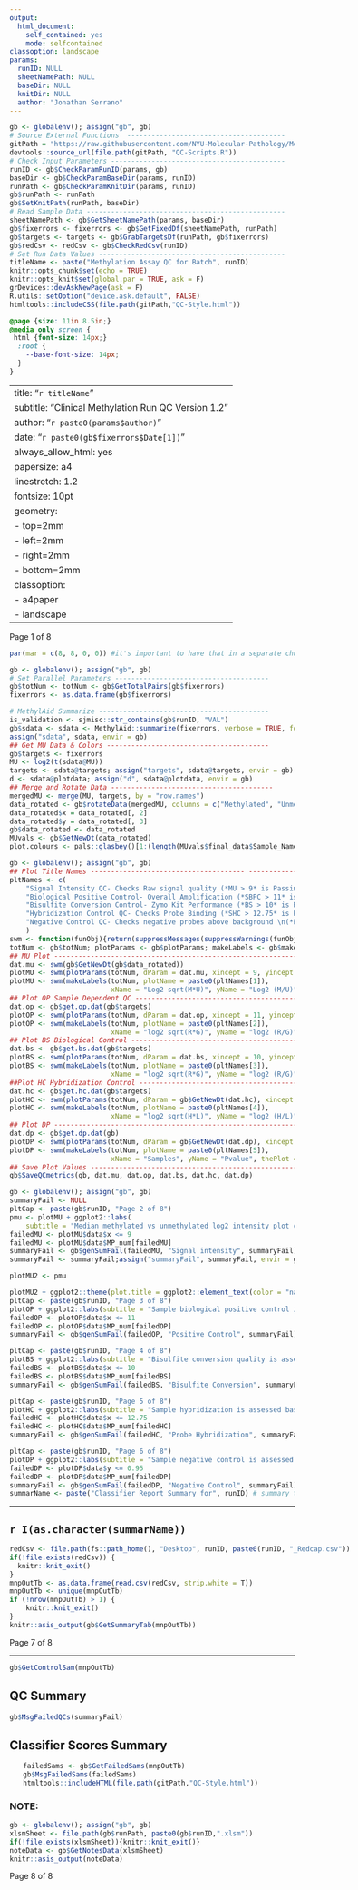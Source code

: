 ```yaml
---
output: 
  html_document:
    self_contained: yes
    mode: selfcontained
classoption: landscape
params:
  runID: NULL
  sheetNamePath: NULL
  baseDir: NULL
  knitDir: NULL
  author: "Jonathan Serrano"
---
```


```r
gb <- globalenv(); assign("gb", gb)
# Source External Functions  ---------------------------------------
gitPath = "https://raw.githubusercontent.com/NYU-Molecular-Pathology/Methylation/main/R/Report-Scripts"
devtools::source_url(file.path(gitPath, "QC-Scripts.R"))
# Check Input Parameters -------------------------------------------
runID <- gb$CheckParamRunID(params, gb)
baseDir <- gb$CheckParamBaseDir(params, runID)
runPath <- gb$CheckParamKnitDir(params, runID)
gb$runPath <- runPath
gb$SetKnitPath(runPath, baseDir)
# Read Sample Data -------------------------------------------------
sheetNamePath <- gb$GetSheetNamePath(params, baseDir)
gb$fixerrors <- fixerrors <- gb$GetFixedDf(sheetNamePath, runPath)
gb$targets <- targets <- gb$GrabTargetsDf(runPath, gb$fixerrors)
gb$redCsv <- redCsv <- gb$CheckRedCsv(runID)
# Set Run Data Values ----------------------------------------------
titleName <- paste("Methylation Assay QC for Batch", runID)
knitr::opts_chunk$set(echo = TRUE)
knitr::opts_knit$set(global.par = TRUE, ask = F)
grDevices::devAskNewPage(ask = F)
R.utils::setOption("device.ask.default", FALSE)
htmltools::includeCSS(file.path(gitPath,"QC-Style.html"))
```

```css
@page {size: 11in 8.5in;}
@media only screen {
 html {font-size: 14px;}
  :root {
    --base-font-size: 14px;
  }
}
```

---
title: "`r titleName`"
subtitle: "Clinical Methylation Run QC Version 1.2"
author: "`r paste0(params$author)`"
date: "`r paste0(gb$fixerrors$Date[1])`"
always_allow_html: yes
papersize: a4
linestretch: 1.2
fontsize: 10pt
geometry:
- top=2mm
- left=2mm
- right=2mm
- bottom=2mm
classoption:
- a4paper
- landscape
---

<footer><p>Page 1 of 8</p></footer>

```r
par(mar = c(8, 8, 0, 0)) #it's important to have that in a separate chunk
``` 

```r
gb <- globalenv(); assign("gb", gb)
# Set Parallel Parameters --------------------------------------
gb$totNum <- totNum <- gb$GetTotalPairs(gb$fixerrors)
fixerrors <- as.data.frame(gb$fixerrors)

# MethylAid Summarize ------------------------------------------
is_validation <- sjmisc::str_contains(gb$runID, "VAL")
gb$sdata <- sdata <- MethylAid::summarize(fixerrors, verbose = TRUE, force = TRUE)
assign("sdata", sdata, envir = gb)
## Get MU Data & Colors ----------------------------------------
gb$targets <- fixerrors
MU <- log2(t(sdata@MU))
targets <- sdata@targets; assign("targets", sdata@targets, envir = gb)
d <- sdata@plotdata; assign("d", sdata@plotdata, envir = gb)
## Merge and Rotate Data ----------------------------------------
mergedMU <- merge(MU, targets, by = "row.names")
data_rotated <- gb$rotateData(mergedMU, columns = c("Methylated", "Unmethylated"))
data_rotated$x = data_rotated[, 2]
data_rotated$y = data_rotated[, 3]
gb$data_rotated <- data_rotated
MUvals <- gb$GetNewDt(data_rotated)
plot.colours <- pals::glasbey()[1:(length(MUvals$final_data$Sample_Name))]
```

```r
gb <- globalenv(); assign("gb", gb)
## Plot Title Names -------------------------------------- --------------------------------
pltNames <- c(
    "Signal Intensity QC- Checks Raw signal quality (*MU > 9* is Passing)",
    "Biological Positive Control- Overall Amplification (*SBPC > 11* is Passing)",
    "Bisulfite Conversion Control- Zymo Kit Performance (*BS > 10* is Passing)",
    "Hybridization Control QC- Checks Probe Binding (*SHC > 12.75* is Passing)",
    "Negative Control QC- Checks negative probes above background \n(*Pvalue > 0.95* is Passing)"
    )
swm <- function(funObj){return(suppressMessages(suppressWarnings(funObj)))}
totNum <- gb$totNum; plotParams <- gb$plotParams; makeLabels <- gb$makeLabels
## MU Plot --------------------------------------------------------------------------------
dat.mu <- swm(gb$GetNewDt(gb$data_rotated))
plotMU <- swm(plotParams(totNum, dParam = dat.mu, xincept = 9, yincept = 0))
plotMU <- swm(makeLabels(totNum, plotName = paste0(pltNames[1]),
                         xName = "Log2 sqrt(M*U)", yName = "Log2 (M/U)", thePlot = plotMU))
## Plot OP Sample Dependent QC ------------------------------------------------------------
dat.op <- gb$get.op.dat(gb$targets)
plotOP <- swm(plotParams(totNum, dParam = dat.op, xincept = 11, yincept = 0))
plotOP <- swm(makeLabels(totNum, plotName = paste0(pltNames[2]),
                         xName = "log2 sqrt(R*G)", yName = "log2 (R/G)", thePlot = plotOP))
## Plot BS Biological Control -------------------------------------------------------------
dat.bs <- gb$get.bs.dat(gb$targets)
plotBS <- swm(plotParams(totNum, dParam = dat.bs, xincept = 10, yincept = 0))
plotBS <- swm(makeLabels(totNum, plotName = paste0(pltNames[3]),
                         xName = "log2 sqrt(R*G)", yName = "log2 (R/G)", thePlot = plotBS))
##Plot HC Hybridization Control -----------------------------------------------------------
dat.hc <- gb$get.hc.dat(gb$targets)
plotHC <- swm(plotParams(totNum, dParam = gb$GetNewDt(dat.hc), xincept = 12.75, yincept = 0))
plotHC <- swm(makeLabels(totNum, plotName = paste0(pltNames[4]),
                         xName = "log2 sqrt(H*L)", yName = "log2 (H/L)", thePlot = plotHC))
## Plot DP --------------------------------------------------------------------------------
dat.dp <- gb$get.dp.dat(gb)
plotDP <- swm(plotParams(totNum, dParam = gb$GetNewDt(dat.dp), xincept = 0, yincept = 0.95))
plotDP <- swm(makeLabels(totNum, plotName = paste0(pltNames[5]),
                         xName = "Samples", yName = "Pvalue", thePlot = plotDP))
## Save Plot Values -----------------------------------------------------------------------
gb$SaveQCmetrics(gb, dat.mu, dat.op, dat.bs, dat.hc, dat.dp)
```

```r
gb <- globalenv(); assign("gb", gb)
summaryFail <- NULL
pltCap <- paste(gb$runID, "Page 2 of 8")
pmu <- plotMU + ggplot2::labs(
    subtitle = "Median methylated vs unmethylated log2 intensity plot checks for the raw signal quality per sample. For each CpG site,\nmethylated and unmethylated measurements are produced. The measure of relative methylation levels depend on these signal intensities.\nSamples falling **above threshold (MU > 9) pass QC** and anything below the threshold are considered QC Failed samples.\n", caption = pltCap)
failedMU <- plotMU$data$x <= 9
failedMU <- plotMU$data$MP_num[failedMU]
summaryFail <- gb$genSumFail(failedMU, "Signal intensity", summaryFail)
summaryFail <- summaryFail;assign("summaryFail", summaryFail, envir = gb)
```

```r
plotMU2 <- pmu 
```

```r
plotMU2 + ggplot2::theme(plot.title = ggplot2::element_text(color = "navy", size = 26, face = "bold"))
pltCap <- paste(gb$runID, "Page 3 of 8")
plotOP + ggplot2::labs(subtitle = "Sample biological positive control is assessed based on Non-polymorphic (NP) control probes. NP controls are used to test the overall performance of assay from amplification to detection.\nSamples falling **above threshold (SBPC > 11) pass** this QC and anything below the threshold are considered bad samples.\n", caption = pltCap)
failedOP <- plotOP$data$x <= 11
failedOP <- plotOP$data$MP_num[failedOP]
summaryFail <- gb$genSumFail(failedOP, "Positive Control", summaryFail)
```

```r
pltCap <- paste(gb$runID, "Page 4 of 8")
plotBS + ggplot2::labs(subtitle = "Bisulfite conversion quality is assessed based on Bisulfite Conversion I (BSI) control probes. BSI control probes use Infinium I probe design to monitor efficiency of bisulfite conversion.\nSamples falling **above threshold (BS > 10) pass** this QC and anything below the threshold are considered bad samples.\n", caption = pltCap)
failedBS <- plotBS$data$x <= 10
failedBS <- plotBS$data$MP_num[failedBS]
summaryFail <- gb$genSumFail(failedBS, "Bisulfite Conversion", summaryFail)
```

```r
pltCap <- paste(gb$runID, "Page 5 of 8")
plotHC + ggplot2::labs(subtitle = "Sample hybridization is assessed based on Hybridization control (HC) probes.\nHC probes test the overall performance of the entire assay using synthetic targets instead of amplified DNA.\n**Samples falling above threshold (SHC > 12.75) pass this QC** and anything below the threshold are considered QC Failed samples.", caption = pltCap)
failedHC <- plotHC$data$x <= 12.75
failedHC <- plotHC$data$MP_num[failedHC]
summaryFail <- gb$genSumFail(failedHC, "Probe Hybridization", summaryFail)
```

```r
pltCap <- paste(gb$runID, "Page 6 of 8")
plotDP + ggplot2::labs(subtitle = "Sample negative control is assessed based on negative control (NC) probes. NC are randomly permuted sequences that should not hybridize to DNA template.\nThe mean signal of these probes defines the background of the system.\nTo be considered as passing this QC, **less than 95%** of probes should be above the background signal.", caption = pltCap)
failedDP <- plotDP$data$y <= 0.95
failedDP <- plotDP$data$MP_num[failedDP]
summaryFail <- gb$genSumFail(failedDP, "Negative Control", summaryFail)
summarName <- paste("Classifier Report Summary for", runID) # summary table heading
```
<hr class="solid"><h2>`r I(as.character(summarName))`</h2><div style="align-content:left;width:950px">
```r
redCsv <- file.path(fs::path_home(), "Desktop", runID, paste0(runID, "_Redcap.csv"))
if(!file.exists(redCsv)) {
  knitr::knit_exit()
}
mnpOutTb <- as.data.frame(read.csv(redCsv, strip.white = T))
mnpOutTb <- unique(mnpOutTb)
if (!nrow(mnpOutTb) > 1) {
    knitr::knit_exit()
}
knitr::asis_output(gb$GetSummaryTab(mnpOutTb))
```
<footer><p>Page 7 of 8</p></footer></div><hr class="solid">
```r
gb$GetControlSam(mnpOutTb)
```
<div><h2>QC Summary</h2>
```r
gb$MsgFailedQCs(summaryFail)
```
<h2>Classifier Scores Summary</h2><ul class="scrs">
```r
failedSams <- gb$GetFailedSams(mnpOutTb)
gb$MsgFailedSams(failedSams)
htmltools::includeHTML(file.path(gitPath,"QC-Style.html"))
```
</ul></p><h3>NOTE:</h3><p class="mnpnote"></p><p class="qcnote"></p>
```r
gb <- globalenv(); assign("gb", gb)
xlsmSheet <- file.path(gb$runPath, paste0(gb$runID,".xlsm"))
if(!file.exists(xlsmSheet)){knitr::knit_exit()}
noteData <- gb$GetNotesData(xlsmSheet)
knitr::asis_output(noteData)
```
<footer><p>Page 8 of 8</p></footer></div>
